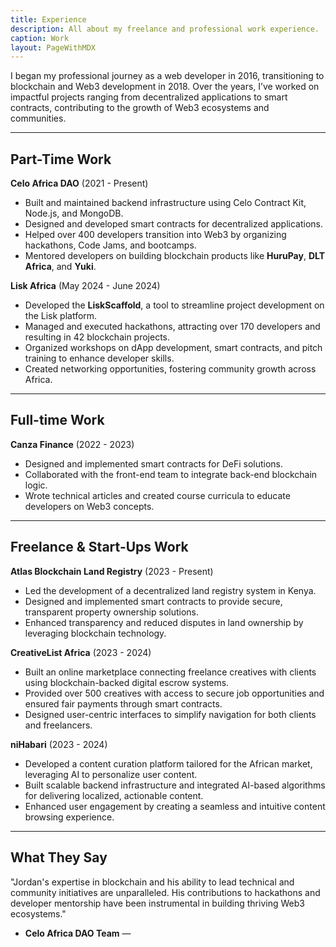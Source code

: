 ```yaml
---
title: Experience
description: All about my freelance and professional work experience.
caption: Work
layout: PageWithMDX
---
```


I began my professional journey as a web developer in 2016, transitioning to blockchain and Web3 development in 2018. Over the years, I’ve worked on impactful projects ranging from decentralized applications to smart contracts, contributing to the growth of Web3 ecosystems and communities.

---

## Part-Time Work

**Celo Africa DAO** (2021 - Present)

- Built and maintained backend infrastructure using Celo Contract Kit, Node.js, and MongoDB.
- Designed and developed smart contracts for decentralized applications.
- Helped over 400 developers transition into Web3 by organizing hackathons, Code Jams, and bootcamps.
- Mentored developers on building blockchain products like **HuruPay**, **DLT Africa**, and **Yuki**.


**Lisk Africa** (May 2024 - June 2024)

- Developed the **LiskScaffold**, a tool to streamline project development on the Lisk platform.
- Managed and executed hackathons, attracting over 170 developers and resulting in 42 blockchain projects.
- Organized workshops on dApp development, smart contracts, and pitch training to enhance developer skills.
- Created networking opportunities, fostering community growth across Africa.

---

## Full-time Work

**Canza Finance** (2022 - 2023)

- Designed and implemented smart contracts for DeFi solutions.
- Collaborated with the front-end team to integrate back-end blockchain logic.
- Wrote technical articles and created course curricula to educate developers on Web3 concepts.

---

## Freelance & Start-Ups Work

**Atlas Blockchain Land Registry** (2023 - Present)

- Led the development of a decentralized land registry system in Kenya.
- Designed and implemented smart contracts to provide secure, transparent property ownership solutions.
- Enhanced transparency and reduced disputes in land ownership by leveraging blockchain technology.

**CreativeList Africa** (2023 - 2024)

- Built an online marketplace connecting freelance creatives with clients using blockchain-backed digital escrow systems.
- Provided over 500 creatives with access to secure job opportunities and ensured fair payments through smart contracts.
- Designed user-centric interfaces to simplify navigation for both clients and freelancers.

**niHabari** (2023 - 2024)

- Developed a content curation platform tailored for the African market, leveraging AI to personalize user content.
- Built scalable backend infrastructure and integrated AI-based algorithms for delivering localized, actionable content.
- Enhanced user engagement by creating a seamless and intuitive content browsing experience.

---

## What They Say

"Jordan's expertise in blockchain and his ability to lead technical and community initiatives are unparalleled. His contributions to hackathons and developer mentorship have been instrumental in building thriving Web3 ecosystems." 
- **Celo Africa DAO Team**
&mdash;
